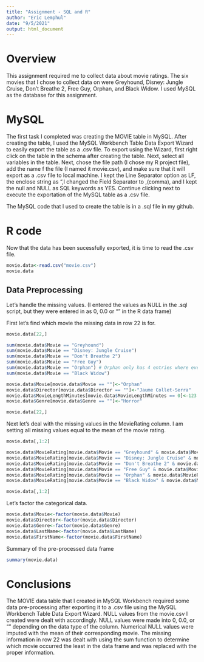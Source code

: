 ---
title: "Assignment - SQL and R"
author: "Eric Lemphul"
date: "9/5/2021"
output: html_document
---

# Overview

This assignment required me to collect data about movie ratings.  The six movies that I chose to collect data on were Greyhound, Disney: Jungle Cruise, Don't Breathe 2, Free Guy, Orphan, and Black Widow. I used MySQL as the database for this assignment.


# MySQL 

The first task I completed was creating the MOVIE table in MySQL. After creating the table, I used the MySQL Workbench Table Data Export Wizard to easily export the table as a .csv file.  To export using the Wizard, first right click on the table in the schema after creating the table. Next, select all variables in the table. Next, chose the file path (I chose my R project file), add the name f the file (I named it movie.csv), and make sure that it will export as a .csv file to local machine. I kept the Line Separator option as LF, the enclose string as ",I changed the Field Separator to ,(comma), and I kept the null and NULL as SQL keywords as YES. Continue clicking next to execute the exportation of the MySQL table as a .csv file.

The MySQL code that I used to create the table is in a .sql file in my github.


# R code


Now that the data has been sucessfully exported, it is time to read the .csv file.
```{r}
movie.data<-read.csv("movie.csv")
movie.data
```

## Data Preprocessing


Let's handle the missing values. (I entered the values as NULL in the .sql script, but they were entered in as 0, 0.0 or "" in the R data frame)


First let's find which movie the missing data in row 22 is for.

```{r}
movie.data[22,]

sum(movie.data$Movie == "Greyhound")
sum(movie.data$Movie == "Disney: Jungle Cruise")
sum(movie.data$Movie == "Don't Breathe 2")
sum(movie.data$Movie == "Free Guy")
sum(movie.data$Movie == "Orphan") # Orphan only has 4 entries where every other entry has 5
sum(movie.data$Movie == "Black Widow")

movie.data$Movie[movie.data$Movie == ""]<-"Orphan"
movie.data$Director[movie.data$Director == ""]<-"Jaume Collet-Serra"
movie.data$MovieLengthMinutes[movie.data$MovieLengthMinutes == 0]<-123
movie.data$Genre[movie.data$Genre == ""]<-"Horror"

movie.data[22,]
```


Next let's deal with the missing values in the MovieRating column. I am setting all missing values equal to the mean of the movie rating.

```{r}
movie.data[,1:2]

movie.data$MovieRating[movie.data$Movie == "Greyhound" & movie.data$MovieRating == 0.0]<-mean(movie.data$MovieRating[movie.data$Movie == "Greyhound"])
movie.data$MovieRating[movie.data$Movie == "Disney: Jungle Cruise" & movie.data$MovieRating == 0.0]<-mean(movie.data$MovieRating[movie.data$Movie == "Disney: Jungle Cruise"])
movie.data$MovieRating[movie.data$Movie == "Don't Breathe 2" & movie.data$MovieRating == 0.0]<-mean(movie.data$MovieRating[movie.data$Movie == "Don't Breathe 2"])
movie.data$MovieRating[movie.data$Movie == "Free Guy" & movie.data$MovieRating == 0.0]<-mean(movie.data$MovieRating[movie.data$Movie == "Free Guy"])
movie.data$MovieRating[movie.data$Movie == "Orphan" & movie.data$MovieRating == 0.0]<-mean(movie.data$MovieRating[movie.data$Movie == "Orphan"])
movie.data$MovieRating[movie.data$Movie == "Black Widow" & movie.data$MovieRating == 0.0]<-mean(movie.data$MovieRating[movie.data$Movie == "Black Widow"])

movie.data[,1:2]
```


Let's factor the categorical data.

```{r}
movie.data$Movie<-factor(movie.data$Movie)
movie.data$Director<-factor(movie.data$Director)
movie.data$Genre<-factor(movie.data$Genre)
movie.data$LastName<-factor(movie.data$LastName)
movie.data$FirstName<-factor(movie.data$FirstName)
```


Summary of the pre-processed data frame


```{r}
summary(movie.data)
```


# Conclusions


The MOVIE data table that I created in MySQL Workbench required some data pre-processing after exporting it to a .csv file using the MySQL Workbench Table Data Export Wizard. NULL values from the movie.csv I created were dealt with accordingly. NULL values were made into 0, 0.0, or "" depending on the data type of the column. Numerical NULL values were imputed with the mean of their corresponding movie. The missing information in row 22 was dealt with using the sum function to determine which movie occurred the least in the data frame and was replaced with the proper information. 





